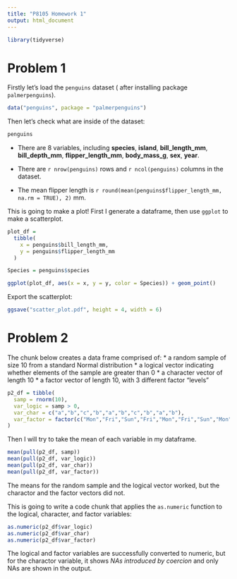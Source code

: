 ```yaml
---
title: "P8105 Homework 1"
output: html_document
---
```


```r
library(tidyverse)
```

# Problem 1

Firstly let's load the `penguins` dataset ( after installing package `palmerpenguins`).

```r
data("penguins", package = "palmerpenguins")
```

Then let's check what are inside of the dataset:

```r
penguins
```

* There are 8 variables, including **species**, **island**, **bill_length_mm**, **bill_depth_mm**, **flipper_length_mm**, **body_mass_g**, **sex**, **year**.

* There are `r nrow(penguins)` rows and `r ncol(penguins)` columns in the dataset.

* The mean flipper length is `r round(mean(penguins$flipper_length_mm, na.rm = TRUE), 2)` mm.

This is going to make a plot! First I generate a dataframe, then use `ggplot` to make a scatterplot.

```r
plot_df =
  tibble(
    x = penguins$bill_length_mm,
    y = penguins$flipper_length_mm
  )

Species = penguins$species

ggplot(plot_df, aes(x = x, y = y, color = Species)) + geom_point()
```

Export the scatterplot:

```r
ggsave("scatter_plot.pdf", height = 4, width = 6)
```

# Problem 2

The chunk below creates a data frame comprised of:
* a random sample of size 10 from a standard Normal distribution
* a logical vector indicating whether elements of the sample are greater than 0
* a character vector of length 10
* a factor vector of length 10, with 3 different factor “levels”

```r
p2_df = tibble(
  samp = rnorm(10),
  var_logic = samp > 0,
  var_char = c("a","b","c","b","a","b","c","b","a","b"),
  var_factor = factor(c("Mon","Fri","Sun","Fri","Mon","Fri","Sun","Mon","Fri","Sun"))
)
```

Then I will try to take the mean of each variable in my dataframe.

```r
mean(pull(p2_df, samp))
mean(pull(p2_df, var_logic))
mean(pull(p2_df, var_char))
mean(pull(p2_df, var_factor))
```

The means for the random sample and the logical vector worked, but the charactor and the factor vectors did not.

This is going to write a code chunk that applies the `as.numeric` function to the logical, character, and factor variables:

```r
as.numeric(p2_df$var_logic)
as.numeric(p2_df$var_char)
as.numeric(p2_df$var_factor)
```

The logical and factor variables are successfully converted to numeric, but for the charactor variable, it shows _NAs introduced by coercion_ and only NAs are shown in the output.